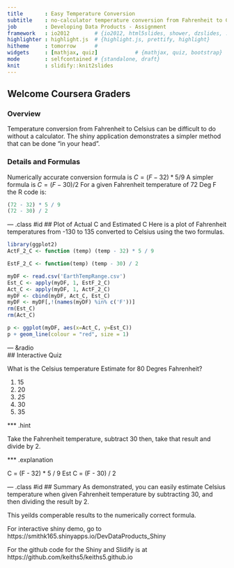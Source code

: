 ---
title       : Easy Temperature Conversion
subtitle    : no-calculator temperature conversion from Fahrenheit to Celsius
job         : Developing Data Products - Assignment
framework   : io2012        # {io2012, html5slides, shower, dzslides, ...}
highlighter : highlight.js  # {highlight.js, prettify, highlight}
hitheme     : tomorrow      # 
widgets     : [mathjax, quiz]            # {mathjax, quiz, bootstrap}
mode        : selfcontained # {standalone, draft}
knit        : slidify::knit2slides
---
## Welcome Coursera Graders
### Overview
Temperature conversion from Fahrenheit to Celsius can be difficult to do without a calculator.  The shiny application demonstrates a simpler method that can be done "in your head".

### Details and Formulas
Numerically accurate conversion formula is $C = (F-32) * 5 / 9$
A simpler formula is $C = (F-30) / 2$
For a given Fahrenheit temperature of 72 Deg F the R code is:
```{r}
(72 - 32) * 5 / 9
(72 - 30) / 2
```

--- .class #id 
## Plot of Actual C and Estimated C
Here is a plot of Fahrenheit temperatures from -130 to 135 converted to Celsius using the two formulas.

```{r, echo=FALSE}
library(ggplot2)
ActF_2_C <- function (temp) (temp - 32) * 5 / 9

EstF_2_C <- function(temp) (temp - 30) / 2

myDF <- read.csv('EarthTempRange.csv')
Est_C <- apply(myDF, 1, EstF_2_C)
Act_C <- apply(myDF, 1, ActF_2_C)
myDF <- cbind(myDF, Act_C, Est_C)
myDF <- myDF[,!(names(myDF) %in% c('F'))]
rm(Est_C)
rm(Act_C)

p <- ggplot(myDF, aes(x=Act_C, y=Est_C))
p + geom_line(colour = "red", size = 1)
```

--- &radio  
## Interactive Quiz

What is the Celsius temperature Estimate for 80 Degres Fahrenheit?

1. 15
2. 20
3. _25_
4. 30
5. 35

*** .hint

Take the Fahrenheit temperature, subtract 30
then, take that result and divide by 2.

*** .explanation

C = (F - 32) * 5 / 9
Est C = (F - 30) / 2

--- .class #id 
## Summary
As demonstrated, you can easily estimate Celsius temperature when given Fahrenheit temperature by subtracting 30, and then dividing the result by 2.

This yeilds comperable results to the numerically correct formula.

For interactive shiny demo, go to https://smithk165.shinyapps.io/DevDataProducts_Shiny

For the github code for the Shiny and Slidify is at https://github.com/keiths5/keiths5.github.io
